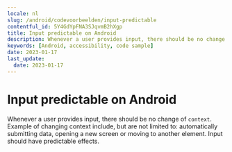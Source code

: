 ```yaml
---
locale: nl
slug: /android/codevoorbeelden/input-predictable
contentful_id: 5Y4GdYpFNA3SJqvmB2hXgp
title: Input predictable on Android
description: Whenever a user provides input, there should be no change of context.
keywords: [Android, accessibility, code sample]
date: 2023-01-17
last_update:
  date: 2023-01-17
---
```


# Input predictable on Android

Whenever a user provides input, there should be no change of `context`. Example of changing context include, but are not limited to: automatically submitting data, opening a new screen or moving to another element. Input should have predictable effects.

<CodeSample id="input-predictable" platform="android" locale="nl"/>
